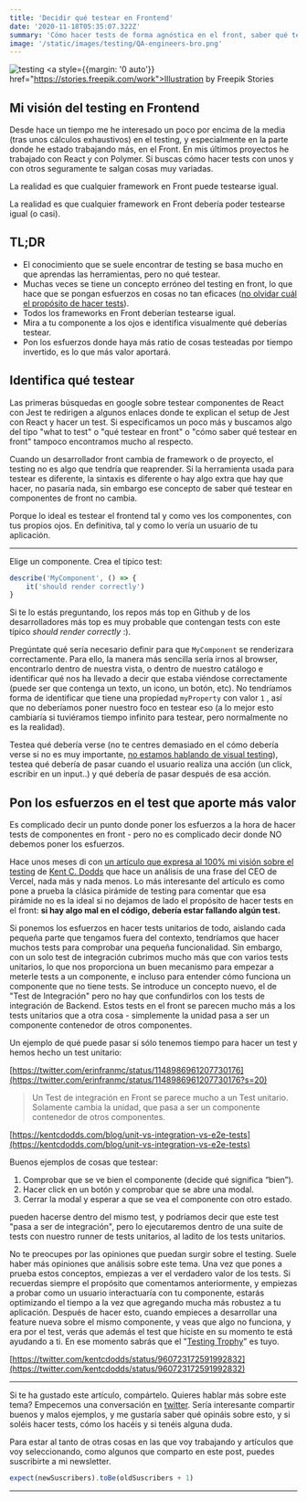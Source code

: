 ```yaml
---
title: 'Decidir qué testear en Frontend'
date: '2020-11-18T05:35:07.322Z'
summary: 'Cómo hacer tests de forma agnóstica en el front, saber qué tests hacer primero y qué testear'
image: '/static/images/testing/QA-engineers-bro.png'
---
```


![testing](/static/images/testing/QA-engineers-bro.png)
<a style={{margin: '0 auto'}} href="https://stories.freepik.com/work">Illustration by Freepik Stories</a>

## Mi visión del testing en Frontend

Desde hace un tiempo me he interesado un poco por encima de la media (tras unos cálculos exhaustivos) en el testing, y especialmente en la parte donde he estado trabajando más, en el Front. En mis últimos proyectos he trabajado con React y con Polymer. Si buscas cómo hacer tests con unos y con otros seguramente te salgan cosas muy variadas.

La realidad es que cualquier framework en Front puede testearse igual.

La realidad es que cualquier framework en Front debería poder testearse igual (o casi).

## TL;DR

- El conocimiento que se suele encontrar de testing se basa mucho en que aprendas las herramientas, pero no qué testear.
- Muchas veces se tiene un concepto erróneo del testing en front, lo que hace que se pongan esfuerzos en cosas no tan eficaces ([no olvidar cuál el propósito de hacer tests](https://twitter.com/lucasbernalte/status/1328609820761583617)).
- Todos los frameworks en Front deberían testearse igual.
- Mira a tu componente a los ojos e identifica visualmente qué deberías testear.
- Pon los esfuerzos donde haya más ratio de cosas testeadas por tiempo invertido, es lo que más valor aportará.

## Identifica qué testear

Las primeras búsquedas en google sobre testear componentes de React con Jest te redirigen a algunos enlaces donde te explican el setup de Jest con React y hacer un test. Si especificamos un poco más y buscamos algo del tipo  "what to test" o "qué testear en front" o "cómo saber qué testear en front" tampoco encontramos mucho al respecto.

Cuando un desarrollador front cambia de framework o de proyecto, el testing no es algo que tendría que reaprender. Si la herramienta usada para testear es diferente, la sintaxis es diferente o hay algo extra que hay que hacer, no pasaría nada, sin embargo ese concepto de saber qué testear en componentes de front no cambia.

Porque lo ideal es testear el frontend tal y como ves los componentes, con tus propios ojos. En definitiva, tal y como lo vería un usuario de tu aplicación.

---

Elige un componente. Crea el típico test:

```jsx
describe('MyComponent', () => {
	it('should render correctly')
}
```

Si te lo estás preguntando, los repos más top en Github y de los desarrolladores más top es muy probable que contengan tests con este típico *should render correctly* :).

Pregúntate qué sería necesario definir para que `MyComponent` se renderizara correctamente. Para ello, la manera más sencilla sería irnos al browser, encontrarlo dentro de nuestra vista, o dentro de nuestro catálogo e identificar qué nos ha llevado a decir que estaba viéndose correctamente (puede ser que contenga un texto, un icono, un botón, etc).  No tendríamos forma de identificar que tiene una propiedad `myProperty` con valor `1` , así que no deberíamos poner nuestro foco en testear eso (a lo mejor esto cambiaría si tuviéramos tiempo infinito para testear, pero normalmente no es la realidad).

Testea qué debería verse (no te centres demasiado en el cómo debería verse si no es muy importante, [no estamos hablando de visual testing](https://applitools.com/blog/visual-testing-a-guide-for-front-end-developers/)), testea qué debería de pasar cuando el usuario realiza una acción (un click, escribir en un input..) y qué debería de pasar después de esa acción.

## Pon los esfuerzos en el test que aporte más valor

Es complicado decir un punto donde poner los esfuerzos a la hora de hacer tests de componentes en front - pero no es complicado decir donde NO debemos poner los esfuerzos.

Hace unos meses di con [un artículo que expresa al 100% mi visión sobre el testing](https://kentcdodds.com/blog/write-tests) de [Kent C. Dodds](https://twitter.com/kentcdodds) que hace un análisis de una frase del CEO de Vercel, nada más y nada menos. Lo más interesante del artículo es como pone a prueba la clásica pirámide de testing para comentar que esa pirámide no es la ideal si no dejamos de lado el propósito de hacer tests en el front: **si hay algo mal en el código, debería estar fallando algún test.**

Si ponemos los esfuerzos en hacer tests unitarios de todo, aislando cada pequeña parte que tengamos fuera del contexto, tendríamos que hacer muchos tests para comprobar una pequeña funcionalidad. Sin embargo, con un solo test de integración cubrimos mucho más que con varios tests unitarios, lo que nos proporciona un buen mecanismo para empezar a meterle tests a un componente, e incluso para entender cómo funciona un componente que no tiene tests. Se introduce un concepto nuevo, el de "Test de Integración" pero no hay que confundirlos con los tests de integración de Backend. Estos tests en el front se parecen mucho más a los tests unitarios que a otra cosa - simplemente la unidad pasa a ser un componente contenedor de otros componentes.

Un ejemplo de qué puede pasar si sólo tenemos tiempo para hacer un test y hemos hecho un test unitario:

[https://twitter.com/erinfranmc/status/1148986961207730176](https://twitter.com/erinfranmc/status/1148986961207730176?s=20)

> Un Test de integración en Front se parece mucho a un Test unitario. Solamente cambia la unidad, que pasa a ser un componente contenedor de otros componentes.

[https://kentcdodds.com/blog/unit-vs-integration-vs-e2e-tests](https://kentcdodds.com/blog/unit-vs-integration-vs-e2e-tests)

Buenos ejemplos de cosas que testear:

1. Comprobar que se ve bien el componente (decide qué significa “bien”).
2. Hacer click en un botón y comprobar que se abre una modal.
3. Cerrar la modal y esperar a que se vea el componente con otro estado.

pueden hacerse dentro del mismo test, y podríamos decir que este test "pasa a ser de integración", pero lo ejecutaremos dentro de una suite de tests con nuestro runner de tests unitarios, al ladito de los tests unitarios.

No te preocupes por las opiniones que puedan surgir sobre el testing. Suele haber más opiniones que análisis sobre este tema. Una vez que pones a prueba estos conceptos, empiezas a ver el verdadero valor de los tests. Si recuerdas siempre el propósito que comentamos anteriormente, y empiezas a probar como un usuario interactuaría con tu componente, estarás optimizando el tiempo a la vez que agregando mucha más robustez a tu aplicación. Después de hacer esto, cuando empieces a desarrollar una feature nueva sobre el mismo componente, y veas que algo no funciona, y era por el test, verás que además el test que hiciste en su momento te está ayudando a ti. En ese momento sabrás que el "[Testing Trophy](https://pbs.twimg.com/media/DVUoM94VQAAzuws.jpg)" es tuyo.

[https://twitter.com/kentcdodds/status/960723172591992832](https://twitter.com/kentcdodds/status/960723172591992832)

---

Si te ha gustado este artículo, compártelo. Quieres hablar más sobre este tema? Empecemos una conversación en [twitter](https://twitter.com/lucasbernalte). Sería interesante compartir buenos y malos ejemplos, y me gustaría saber qué opináis sobre esto, y si soléis hacer tests, cómo los hacéis y si tenéis alguna duda.

Para estar al tanto de otras cosas en las que voy trabajando y artículos que voy seleccionando, como algunos que comparto en este post, puedes suscribirte a mi newsletter.

```javascript
expect(newSuscribers).toBe(oldSuscribers + 1)
```

---